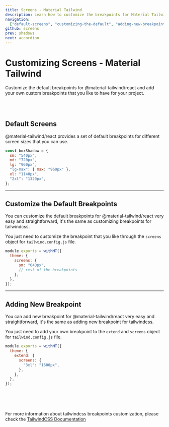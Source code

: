 ```yaml
---
title: Screens - Material Tailwind
description: Learn how to customize the breakpoints for Material Tailwind.
navigation:
  ["default-screens", "customizing-the-default", "adding-new-breakpoint"]
github: screens
prev: shadows
next: accordion
---
```


# Customizing Screens - Material Tailwind

Customize the default breakpoints for @material-tailwind/react and add your own custom breakpoints that you like to have for your project.

<br />
<br />

## Default Screens

<span id="default-screens" className="scroll-mt-48" />

@material-tailwind/react provides a set of default breakpoints for different screen sizes that you can use.

```js
const boxShadow = {
  sm: "540px",
  md: "720px",
  lg: "960px",
  "lg-max": { max: "960px" },
  xl: "1140px",
  "2xl": "1320px",
};
```

---

## Customize the Default Breakpoints

<span id="customize-the-default" className="scroll-mt-48" />

You can customize the default breakpoints for @material-tailwind/react very easy and straightforward, it's the same as customizing breakpoints for tailwindcss.

You just need to customize the breakpoint that you like through the <Code>screens</Code> object for <Code>tailwind.config.js</Code> file.

```js {4}
module.exports = withMT({
  theme: {
    screens: {
      sm: "640px",
      // rest of the breakpoints
    },
  },
});
```

---

## Adding New Breakpoint

<span id="adding-new-breakpoint" className="scroll-mt-48" />

You can add new breakpoint for @material-tailwind/react very easy and straightforward, it's the same as adding new breakpoint for tailwindcss.

You just need to add your own breakpoint to the <Code>extend</Code> and <Code>screens</Code> object for <Code>tailwind.config.js</Code> file.

```js {5}
module.exports = withMT({
  theme: {
    extend: {
      screens: {
        "3xl": "1600px",
      },
    },
  },
});
```

<br />
<br />
<br />

For more information about tailwindcss breakpoints customization, please check the <a href="https://tailwindcss.com/docs/screens?ref=material-tailwind" target="_blank" className="font-medium hover:text-blue-500 transition-colors">TailwindCSS Documentation</a>
